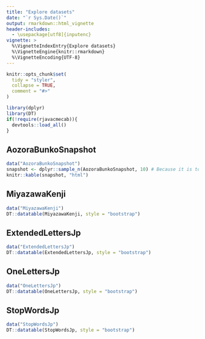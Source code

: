 ```yaml
---
title: "Explore datasets"
date: "`r Sys.Date()`"
output: rmarkdown::html_vignette
header-includes:
  - \usepackage[utf8]{inputenc}
vignette: >
  %\VignetteIndexEntry{Explore datasets}
  %\VignetteEngine{knitr::rmarkdown}
  %\VignetteEncoding{UTF-8}
---
```


```r
knitr::opts_chunk$set(
  tidy = "styler",
  collapse = TRUE,
  comment = "#>"
)

library(dplyr)
library(DT)
if(!require(rjavacmecab)){
  devtools::load_all()
}
```

## AozoraBunkoSnapshot

```r
data("AozoraBunkoSnapshot")
snapshot <- dplyr::sample_n(AozoraBunkoSnapshot, 10) # Because it is too large to show whole entries, sampling 10 rows.
knitr::kable(snapshot, "html")
```

## MiyazawaKenji

```r
data("MiyazawaKenji")
DT::datatable(MiyazawaKenji, style = "bootstrap")
```

## ExtendedLettersJp

```r
data("ExtendedLettersJp")
DT::datatable(ExtendedLettersJp, style = "bootstrap")
```

## OneLettersJp

```r
data("OneLettersJp")
DT::datatable(OneLettersJp, style = "bootstrap")
```

## StopWordsJp

```r
data("StopWordsJp")
DT::datatable(StopWordsJp, style = "bootstrap")
```

